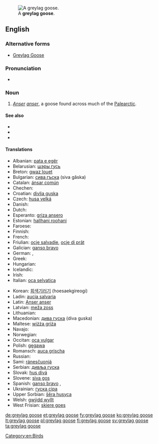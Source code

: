 [[Image:Greylag Goose in St James's Park, London - May 2006.jpg|thumb|A '''greylag goose'''.]]
==English==

===Alternative forms===
* [[Greylag Goose]]

===Pronunciation===
* {{IPA|/ˈɡɻeɪlæɡˈɡus/}}

===Noun===
{{en-noun|greylag geese}}

# ''[[Anser]] [[anser]]'', a goose found across much of the [[Palearctic]].

====See also====
* {{pedialite|Greylag Goose}}
* {{specieslite|Anser anser}}
* {{commonslite|Anser anser}}

====Translations====
{{trans-top|''Anser anser''}}
* Albanian: [[pata e egër]]
* Belarusian: [[шэры  гусь]] {{m}}
* Breton: [[gwaz louet]]
* Bulgarian: [[сива гъска]] (siva găska) {{f}}
* Catalan: [[ánsar común]]
* Chechen: {{tø|ce|мокха акха гIаз}}
* Croatian: [[divlja guska]]
* Czech: [[husa velká]]
* Danish: {{t-|da|grågås}}
* Dutch: {{t+|nl|grauwe gans}}
* Esperanto: [[griza ansero]]
* Estonian: [[hallhani roohani]]
* Faroese: {{t-|fo|grágás}}
* Finnish: {{t+|fi|merihanhi}}
* French: {{t+|fr|oie cendrée|f}}
* Friulian: [[ocje salvadie]], [[ocje di prât]]
* Galician: [[ganso bravo]]
* German: {{t+|de|Graugans|f}}, {{t-|de|Wildgans|f}}
* Greek: {{t+|el|χήνα}}
* Hungarian: {{t-|hu|nyári lúd}}
* Icelandic: {{t+|is|grágæs}}
* Irish: {{t-|ga|gé ghlas}}
* Italian: [[oca selvatica]] {{f}}
{{trans-mid}}
* Korean: [[회색기러기]] (hoesaekgireogi)
* Ladin: [[aucia salvaria]]
* Latin: [[Anser anser]]
* Latvian: [[meža zoss]]
* Lithuanian: {{t+|lt|pilkoji žąsis}}
* Macedonian: [[дива гуска]] (diva guska)
* Maltese: [[wiżża griża]] {{f}}
* Navajo: {{tø|nv|tó wónaanídę́ę́ʼ naalʼeełítsoh łibáhígíí}}
* Norwegian: {{t-|no|grågås}}
* Occitan: [[oca vulgar]]
* Polish: [[gęgawa]] {{f}}
* Romansch: [[auca grischa]]
* Russian: {{t-|ru|серый гусь|tr=seryj gus’|m}}
* Sami: [[ránesčuonjá]]
* Serbian: [[дивља гуска]] {{f}}
* Slovak: [[hus divá]]
* Slovene: [[siva gos]]
* Spanish: [[ganso bravo]] {{m}}, {{t+|es|ánsar|m}}
* Ukrainian: [[гуска сіра]]
* Upper Sorbian: [[šěra husyca]]
* Welsh: [[gwÿdd wyllt]]
* West Frisian: [[skiere goes]]
{{trans-bottom}}

[[Category:en:Birds]]

[[de:greylag goose]]
[[et:greylag goose]]
[[fy:greylag goose]]
[[ko:greylag goose]]
[[lt:greylag goose]]
[[pl:greylag goose]]
[[fi:greylag goose]]
[[sv:greylag goose]]
[[ta:greylag goose]]